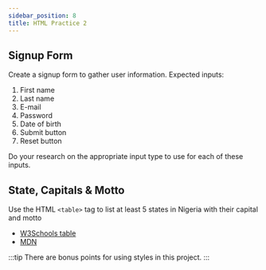 ```yaml
---
sidebar_position: 8
title: HTML Practice 2
---
```


## Signup Form

Create a signup form to gather user information. Expected inputs:
1. First name
2. Last name
3. E-mail
4. Password
5. Date of birth
6. Submit button
7. Reset button

Do your research on the appropriate input type to use for each of these inputs.

## State, Capitals & Motto

Use the HTML `<table>` tag to list at least 5 states in Nigeria with their capital and motto

- [W3Schools table](https://www.w3schools.com/html/html_tables.asp)
- [MDN](https://developer.mozilla.org/en-US/docs/Web/HTML/Element/table)

:::tip
There are bonus points for using styles in this project.
:::